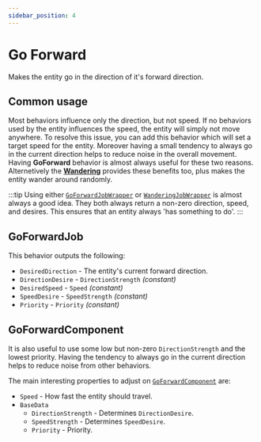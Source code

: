 ```yaml
---
sidebar_position: 4
---
```


# Go Forward

Makes the entity go in the direction of it's forward direction. 

## Common usage

Most behaviors influence only the direction, but not speed. If no behaviors used by the entity influences the speed, the entity will simply not move anywhere. To resolve this issue, you can add this behavior which will set a target speed for the entity. Moreover having a small tendency to always go in the current direction helps to reduce noise in the overall movement. Having **GoForward** behavior is almost always useful for these two reasons. Alternetively the [**Wandering**](/docs/documentation-defaults/behaviors/simple-behaviors/wandering) provides these benefits too, plus makes the entity wander around randomly.

:::tip
Using either [`GoForwardJobWrapper`](/docs/documentation-defaults/behaviors/simple-behaviors/go-foward) or [`WanderingJobWrapper`](/docs/documentation-defaults/behaviors/simple-behaviors/wandering) is almost always a good idea. They both always return a non-zero direction, speed, and desires. This ensures that an entity always 'has something to do'. 
:::

## GoForwardJob

This behavior outputs the following: 
- `DesiredDirection` - The entity's current forward direction.
- `DirectionDesire` - `DirectionStrength` *(constant)*
- `DesiredSpeed` - `Speed` *(constant)*
- `SpeedDesire` - `SpeedStrength` *(constant)*
- `Priority` -  `Priority` *(constant)*

## GoForwardComponent

It is also useful to use some low but non-zero `DirectionStrength` and the lowest priority. Having the tendency to always go in the current direction helps to reduce noise from other behaviors.

The main interesting properties to adjust on [`GoForwardComponent`](/docs/documentation-defaults/behaviors/simple-behaviors/go-foward#goforwardcomponent) are:
- `Speed` - How fast the entity should travel.
- `BaseData`
    - `DirectionStrength` - Determines `DirectionDesire`.
    - `SpeedStrength` - Determines `SpeedDesire`.
    - `Priority` - Priority.
